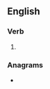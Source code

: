 {{also|íred}}
==English==

===Verb===
{{head|en|verb form}}

# {{en-past of|ire}}

===Anagrams===
* {{anagrams|en|Dier|IDer|Reid|dier|dire|ride}}
